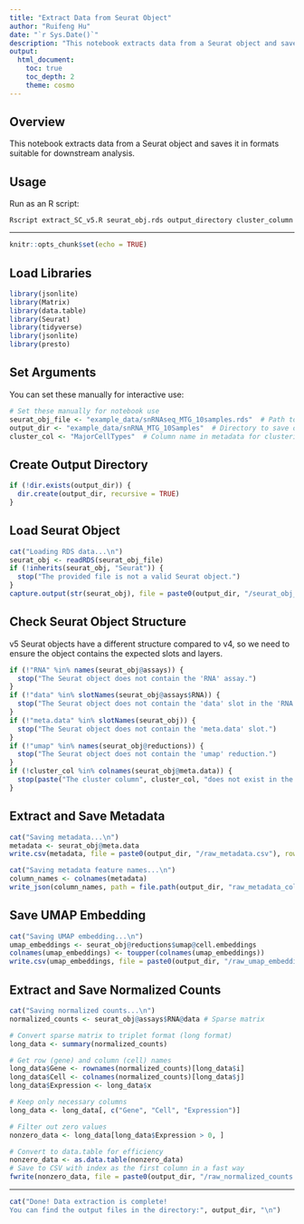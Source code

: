 ```yaml
---
title: "Extract Data from Seurat Object"
author: "Ruifeng Hu"
date: "`r Sys.Date()`"
description: "This notebook extracts data from a Seurat object and saves it in formats suitable for downstream analysis."
output:
  html_document:
    toc: true
    toc_depth: 2
    theme: cosmo
---
```


## Overview

This notebook extracts data from a Seurat object and saves it in formats suitable for downstream analysis.

## Usage

Run as an R script:

```
Rscript extract_SC_v5.R seurat_obj.rds output_directory cluster_column
```

---

```r
knitr::opts_chunk$set(echo = TRUE)
```

## Load Libraries

```r
library(jsonlite)
library(Matrix)
library(data.table)
library(Seurat)
library(tidyverse)
library(jsonlite)
library(presto)
```

## Set Arguments

You can set these manually for interactive use:

```r
# Set these manually for notebook use
seurat_obj_file <- "example_data/snRNAseq_MTG_10samples.rds"  # Path to your Seurat object fil
output_dir <- "example_data/snRNA_MTG_10Samples"  # Directory to save output files, usually the dataset name
cluster_col <- "MajorCellTypes"  # Column name in metadata for clustering information
```

## Create Output Directory

```r
if (!dir.exists(output_dir)) {
  dir.create(output_dir, recursive = TRUE)
}
```

## Load Seurat Object

```r
cat("Loading RDS data...\n")
seurat_obj <- readRDS(seurat_obj_file)
if (!inherits(seurat_obj, "Seurat")) {
  stop("The provided file is not a valid Seurat object.")
}
capture.output(str(seurat_obj), file = paste0(output_dir, "/seurat_obj_structure.txt"))
```

## Check Seurat Object Structure
v5 Seurat objects have a different structure compared to v4, so we need to ensure the object contains the expected slots and layers.
```r
if (!"RNA" %in% names(seurat_obj@assays)) {
  stop("The Seurat object does not contain the 'RNA' assay.")
}
if (!"data" %in% slotNames(seurat_obj@assays$RNA)) {
  stop("The Seurat object does not contain the 'data' slot in the 'RNA' assay.")
}
if (!"meta.data" %in% slotNames(seurat_obj)) {
  stop("The Seurat object does not contain the 'meta.data' slot.")
}
if (!"umap" %in% names(seurat_obj@reductions)) {
  stop("The Seurat object does not contain the 'umap' reduction.")
}
if (!cluster_col %in% colnames(seurat_obj@meta.data)) {
  stop(paste("The cluster column", cluster_col, "does not exist in the metadata."))
}
```

## Extract and Save Metadata

```r
cat("Saving metadata...\n")
metadata <- seurat_obj@meta.data
write.csv(metadata, file = paste0(output_dir, "/raw_metadata.csv"), row.names = TRUE)

cat("Saving metadata feature names...\n")
column_names <- colnames(metadata)
write_json(column_names, path = file.path(output_dir, "raw_metadata_columns.json"), pretty = TRUE)
```

## Save UMAP Embedding

```r
cat("Saving UMAP embedding...\n")
umap_embeddings <- seurat_obj@reductions$umap@cell.embeddings
colnames(umap_embeddings) <- toupper(colnames(umap_embeddings))
write.csv(umap_embeddings, file = paste0(output_dir, "/raw_umap_embeddings.csv"), row.names = TRUE)
```

## Extract and Save Normalized Counts

```r
cat("Saving normalized counts...\n")
normalized_counts <- seurat_obj@assays$RNA@data # Sparse matrix

# Convert sparse matrix to triplet format (long format)
long_data <- summary(normalized_counts)

# Get row (gene) and column (cell) names
long_data$Gene <- rownames(normalized_counts)[long_data$i]
long_data$Cell <- colnames(normalized_counts)[long_data$j]
long_data$Expression <- long_data$x

# Keep only necessary columns
long_data <- long_data[, c("Gene", "Cell", "Expression")]

# Filter out zero values
nonzero_data <- long_data[long_data$Expression > 0, ]

# Convert to data.table for efficiency
nonzero_data <- as.data.table(nonzero_data)
# Save to CSV with index as the first column in a fast way
fwrite(nonzero_data, file = paste0(output_dir, "/raw_normalized_counts.csv"), row.names = FALSE)
```

---

```r
cat("Done! Data extraction is complete!
You can find the output files in the directory:", output_dir, "\n")
```